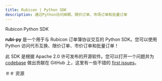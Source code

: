 ```yaml
---
title: Rubicon | Python SDK
description: 通过Python访问掉期、限价订单、市场订单和批量订单
---
```


Rubicon Python SDK

**rubi-py** 是一个用于与 Rubicon 订单簿协议交互的 Python SDK。您可以使用 Python 访问代币互换、限价订单、市价订单和批量订单！

此 SDK 是根据 Apache 2.0 许可发布的开源软件。您可以打开一个问题并为 [codebase](https://github.com/RubiconDeFi/rubi-py) 做出贡献在 GitHub 上，这里有一些不错的 [first issues](https://github.com/RubiconDeFi/rubi-py/issues?q=is%3Aissue+is%3Aopen+label%3A%22good+first+issue%22)。

＃＃ 资源


<QuickLinks>
	<QuickLink title="rubi-py" icon="installation" href="https://github.com/RubiconDeFi/rubi-py" description="查看GitHub上的Python SDK"></QuickLink>
	<QuickLink title="文件" icon="presets" href="https://rubi.readthedocs.io/en/latest/" description="Rubi的开发人员文档"></QuickLink>
	<QuickLink title="Python包" icon="plugins" href="https://pypi.org/project/rubi/" description="在PYPI上安装rubi包"></QuickLink>
	<QuickLink
		title="例子："
		icon="theming"
		href="https://github.com/RubiconDeFi/rubi-py/tree/master/rubi/docs/examples"
		description="开始使用rubi的一些有用的例子"
	></QuickLink>
</QuickLinks>
